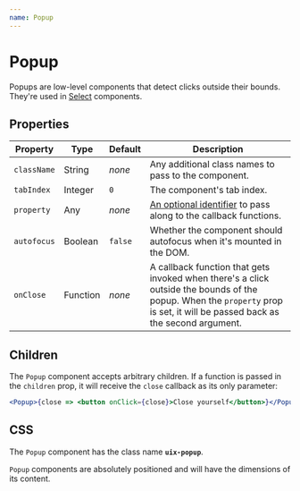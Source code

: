 ```yaml
---
name: Popup
---
```


# Popup

Popups are low-level components that detect clicks outside their bounds. They're used in [Select](./Select.md) components.

## Properties

| Property    | Type     | Default | Description                                                                                                                                                                 |
| ----------- | -------- | ------- | --------------------------------------------------------------------------------------------------------------------------------------------------------------------------- |
| `className` | String   | _none_  | Any additional class names to pass to the component.                                                                                                                        |
| `tabIndex`  | Integer  | `0`     | The component's tab index.                                                                                                                                                  |
| `property`  | Any      | _none_  | [An optional identifier][property] to pass along to the callback functions.                                                                                                 |
| `autofocus` | Boolean  | `false` | Whether the component should autofocus when it's mounted in the DOM.                                                                                                        |
| `onClose`   | Function | _none_  | A callback function that gets invoked when there's a click outside the bounds of the popup. When the `property` prop is set, it will be passed back as the second argument. |

## Children

The `Popup` component accepts arbitrary children. If a function is passed in the `children` prop, it will receive the `close` callback as its only parameter:

```jsx
<Popup>{close => <button onClick={close}>Close yourself</button>}</Popup>;
```

## CSS

The `Popup` component has the class name **`uix-popup`**.

`Popup` components are absolutely positioned and will have the dimensions of its content.

[property]: https://github.com/danburzo/react-recipes/blob/master/recipes/property-pattern.md
